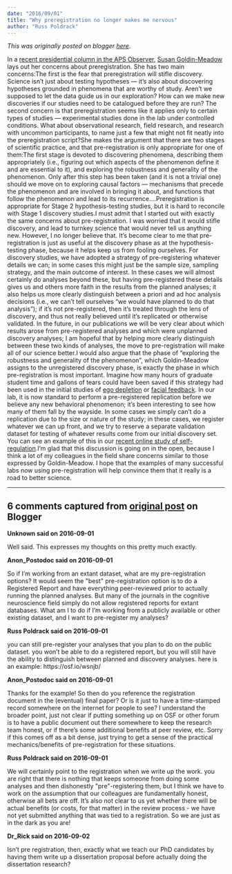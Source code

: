 ```yaml
---
date: "2016/09/01"
title: "Why preregistration no longer makes me nervous"
author: "Russ Poldrack"
---
```


*This was originally posted on blogger [here](https://russpoldrack.blogspot.com/2016/09/why-preregistration-no-longer-makes-me.html)*.

In a [recent presidential column in the APS Observer](http://www.psychologicalscience.org/index.php/publications/observer/2016/sept-16/why-preregistration-makes-me-nervous.html), [Susan Goldin-Meadow](http://psychology.uchicago.edu/people/faculty/sgmeadow.shtml) lays out her concerns about preregistration.  She has two main concerns:The first is the fear that preregistration will stifle discovery. Science isn’t just about testing hypotheses — it’s also about discovering hypotheses grounded in phenomena that are worthy of study. Aren’t we supposed to let the data guide us in our exploration? How can we make new discoveries if our studies need to be catalogued before they are run? The second concern is that preregistration seems like it applies only to certain types of studies — experimental studies done in the lab under controlled conditions. What about observational research, field research, and research with uncommon participants, to name just a few that might not fit neatly into the preregistration script?She makes the argument that there are two stages of scientific practice, and that pre-registration is only appropriate for one of them:The first stage is devoted to discovering phenomena, describing them appropriately (i.e., figuring out which aspects of the phenomenon define it and are essential to it), and exploring the robustness and generality of the phenomenon. Only after this step has been taken (and it is not a trivial one) should we move on to exploring causal factors — mechanisms that precede the phenomenon and are involved in bringing it about, and functions that follow the phenomenon and lead to its recurrence….Preregistration is appropriate for Stage 2 hypothesis-testing studies, but it is hard to reconcile with Stage 1 discovery studies.I must admit that I started out with exactly the same concerns about pre-registration.  I was worried that it would stifle discovery, and lead to turnkey science that would never tell us anything new. However, I no longer believe that.  It’s become clear to me that pre-registration is just as useful at the discovery phase as at the hypothesis-testing phase, because it helps keep us from fooling ourselves.  For discovery studies, we have adopted a strategy of pre-registering whatever details we can; in some cases this might just be the sample size, sampling strategy, and the main outcome of interest.  In these cases we will almost certainly do analyses beyond these, but having pre-registered these details gives us and others more faith in the results from the planned analyses; it also helps us more clearly distinguish between a priori and ad hoc analysis decisions (i.e., we can’t tell ourselves “we would have planned to do that analysis”); if it’s not pre-registered, then it’s treated through the lens of discovery, and thus not really believed until it’s replicated or otherwise validated.  In the future, in our publications we will be very clear about which results arose from pre-registered analyses and which were unplanned discovery analyses; I am hopeful that by helping more clearly distinguish between these two kinds of analyses, the move to pre-registration will make all of our science better.I would also argue that the phase of "exploring the robustness and generality of the phenomenon”, which Goldin-Meadow assigns to the unregistered discovery phase, is exactly the phase in which pre-registration is most important. Imagine how many hours of graduate student time and gallons of tears could have been saved if this strategy had been used in the initial studies of [ego depletion](http://www.slate.com/articles/health_and_science/cover_story/2016/03/ego_depletion_an_influential_theory_in_psychology_may_have_just_been_debunked.html) or [facial feedback](http://www.slate.com/articles/health_and_science/cover_story/2016/08/can_smiling_make_you_happier_maybe_maybe_not_we_have_no_idea.html).  In our lab, it is now standard to perform a pre-registered replication before we believe any new behavioral phenomenon; it’s been interesting to see how many of them fall by the wayside.  In some cases we simply can’t do a replication due to the size or nature of the study; in these cases, we register whatever we can up front, and we try to reserve a separate validation dataset for testing of whatever results come from our initial discovery set.  You can see an example of this in our [recent online study of self-regulation](https://osf.io/br2c9/).I’m glad that this discussion is going on in the open, because I think a lot of my colleagues in the field share concerns similar to those expressed by Goldin-Meadow.  I hope that the examples of many successful labs now using pre-registration will help convince them that it really is a road to better science.

---

## 6 comments captured from [original post](https://russpoldrack.blogspot.com/2016/09/why-preregistration-no-longer-makes-me.html) on Blogger

**Unknown said on 2016-09-01**

Well said. This expresses my thoughts on this pretty much exactly.

**Anon_Postodoc said on 2016-09-01**

So if I'm working from an extant dataset, what are my pre-registration options? It would seem the &quot;best&quot; pre-registration option is to do a Registered Report and have everything peer-reviewed prior to actually running the planned analyses. But many of the journals in the cognitive neuroscience field simply do not allow registered reports for extant databases. What am I to do if I'm working from a publicly available or other existing dataset, and I want to pre-register my analyses?

**Russ Poldrack said on 2016-09-01**

you can still pre-register your analyses that you plan to do on the public dataset.  you won't be able to do a registered report, but you will still have the ability to distinguish between planned and discovery analyses.  here is an example: https://osf.io/wsnjb/

**Anon_Postodoc said on 2016-09-01**

Thanks for the example! So then do you reference the registration document in the (eventual) final paper? Or is it just to have a time-stamped record somewhere on the internet for people to see? I understand the broader point, just not clear if putting something up on OSF or other forum is to have a public document out there somewhere to keep the research team honest, or if there's some additional benefits at peer review, etc. Sorry if this comes off as a bit dense, just trying to get a sense of the practical  mechanics/benefits of pre-registration for these situations.

**Russ Poldrack said on 2016-09-01**

We will certainly point to the registration when we write up the work. you are right that there is nothing that keeps someone from doing some analyses and then dishonestly &quot;pre&quot;-registering them, but I think we have to work on the assumption that our colleagues are fundamentally honest, otherwise all bets are off. It's also not clear to us yet whether there will be actual benefits (or costs, for that matter) in the review process - we have not yet submitted anything that was tied to a registration. So we are just as in the dark as you are!<br />

**Dr_Rick said on 2016-09-02**

Isn't pre registration, then, exactly what we teach our PhD candidates by having them write up a dissertation proposal before actually doing the dissertation research?

